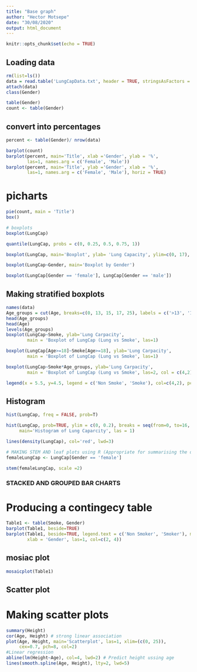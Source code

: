 ---
title: "Base graph"
author: "Hector Motsepe"
date: "30/08/2020"
output: html_document
---

```{r setup, include=FALSE}
knitr::opts_chunk$set(echo = TRUE)
```

## Loading data

```{r}
rm(list=ls())
data = read.table('LungCapData.txt', header = TRUE, stringsAsFactors = TRUE)
attach(data)
class(Gender)

table(Gender)
count <- table(Gender)
```


## convert into percentages
```{r}
percent <- table(Gender)/ nrow(data)

barplot(count)
barplot(percent, main='Title', xlab ='Gender', ylab = '%', 
        las=1, names.arg = c('Female', 'Male'))
barplot(percent, main='Title', ylab ='Gender', xlab = '%', 
        las=1, names.arg = c('Female', 'Male'), horiz = TRUE)
```

# picharts
```{r}
pie(count, main = 'Title')
box()

# boxplots
boxplot(LungCap)

quantile(LungCap, probs = c(0, 0.25, 0.5, 0.75, 1))

boxplot(LungCap, main='Boxplot', ylab= 'Lung Capacity', ylim=c(0, 17), las=1)

boxplot(LungCap~Gender, main='Boxplot by Gender')

boxplot(LungCap[Gender == 'female'], LungCap[Gender == 'male'])
```

## Making stratified boxplots
```{r}
names(data)
Age_groups = cut(Age, breaks=c(0, 13, 15, 17, 25), labels = c('>13', '14/15', '16/17', '18+'))
head(Age_groups)
head(Age)
levels(Age_groups)
boxplot(LungCap~Smoke, ylab='Lung Carpacity',
        main = 'Boxplot of LungCap (Lung vs Smoke', las=1)

boxplot(LungCap[Age>=18]~Smoke[Age>=18], ylab='Lung Carpacity',
        main = 'Boxplot of LungCap (Lung vs Smoke', las=1)

boxplot(LungCap~Smoke*Age_groups, ylab='Lung Carpacity',
        main = 'Boxplot of LungCap (Lung vs Smoke', las=2, col = c(4,2))

legend(x = 5.5, y=4.5, legend = c('Non Smoke', 'Smoke'), col=c(4,2), pch=15, cex=0.9)
```

## Histogram

```{r}
hist(LungCap, freq = FALSE, prob=T)

hist(LungCap, prob=TRUE, ylim = c(0, 0.2), breaks = seq(from=0, to=16, by=2),
     main='Histogram of Lung Caparcity', las = 1)

lines(density(LungCap), col='red', lwd=3)

# MAKING STEM AND leaf plots using R (Appropriate for summarising the distribution of a numeric variable)
femaleLungCap <- LungCap[Gender == 'female']

stem(femaleLungCap, scale =2)
```

### STACKED AND GROUPED BAR CHARTS

# Producing a contingecy table

```{r}
Table1 <- table(Smoke, Gender)
barplot(Table1, beside=TRUE)
barplot(Table1, beside=TRUE, legend.text = c('Non Smoker', 'Smoker'), main = ' Gender and Smoking',
        xlab = 'Gender', las=1, col=c(2, 4))
```

## mosiac plot
```{r}
mosaicplot(Table1)
```
## Scatter plot
# Making scatter plots 
```{r}
summary(Height)
cor(Age, Height) # strong linear association
plot(Age, Height, main='Scatterplot', las=1, xlim=(c(0, 25)), 
     cex=0.7, pch=8, col=2)
#Linear regression
abline(lm(Height~Age), col=4, lwd=2) # Predict height ussing age
lines(smooth.spline(Age, Height), lty=2, lwd=5)
````




















